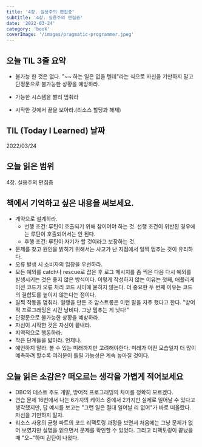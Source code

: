 ```yaml
---
title: '4장. 실용주의 편집증'
subtitle: '4장. 실용주의 편집증'
date: '2022-03-24'
category: 'book'
coverImage: '/images/pragmatic-programmer.jpeg'
---
```


## 오늘 TIL 3줄 요약

- 불가능 한 것은 없다. "~~ 하는 일은 없을 텐데"라는 식으로 자신을 기만하지 말고 단정문으로 불가능한 상황을 예방하라.

- 가능한 시스템을 빨리 멈춰라

- 시작한 것에서 끝을 보아라.(리소스 할당과 해제)

## TIL (Today I Learned) 날짜

2022/03/24

## 오늘 읽은 범위

4장. 실용주의 편집증

## 책에서 기억하고 싶은 내용을 써보세요.

- 계약으로 설계하라.
  - 선행 조건: 루틴이 호출되기 위해 참이어야 하는 것. 선행 조건이 위반된 경우에는 루틴이 호출되어서는 안 된다.
  - 후행 조건: 루틴이 자기가 할 것이라고 보장하는 것.
- 문제를 찾고 원인을 밝히기 위해서는 사고가 난 지점에서 일찍 멈추는 것이 유리하다.
- 오류 발생 시 소비자의 입장을 우선하라.
- 모든 예외를 catch나 rescue로 잡은 후 로그 메시지를 좀 찍은 다음 다시 예외를 발생시키는 것은 좋지 않은 방식이다. 이렇게 작성하지 않는 이유는 첫째, 애플리케이션 코드가 오류 처리 코드 사이에 묻히지 않는다. 더 중요한 두 번째 이유는 코드의 결합도를 높이지 않는다는 점이다.
- 일찍 작동을 멈춰라. 얼랭을 만든 조 암스트롱은 이런 말을 자주 했다고 한다. "방어적 프로그래밍은 시간 낭비다. 그냥 멈추는 게 낫다!"
- 단정문으로 불가능한 상황을 예방하라.
- 자신이 시작한 것은 자신이 끝내라.
- 지역적으로 행동하라.
- 작은 단계들을 밟아라. 언제나.
- 예언하지 말라. 볼 수 있는 미래까지만 고려해야한다. 미래가 어떤 모습일지 더 많이 예측하려 할수록 여러분이 틀릴 가능성은 계속 높아질 것이다.

## 오늘 읽은 소감은? 떠오르는 생각을 가볍게 적어보세요

- DBC와 테스트 주도 개발, 방어적 프로그래밍의 차이를 정확히 모르겠다.
- 연습 문제 16번에서 나는 6가지의 케이스 중에서 2가지만 실제로 일어날 수 있다고 생각했지만, 답 예시를 보고는 "그런 일은 절대 일어날 리 없어"가 바로 떠올랐다. 자신을 기만하지 말자.
- 리소스 사용의 균형 파트의 코드 리팩토링 과정을 보면서 처음에는 그냥 문제가 없어 보였지만 설명을 읽으면서 문제를 확인할 수 있었다. 그리고 리팩토링이 끝났을 때 "오~"하며 감탄이 나왔다.
